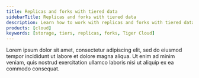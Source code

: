 ```yaml
---
title: Replicas and forks with tiered data
sidebarTitle: Replicas and forks with tiered data
description: Learn how to work with replicas and forks with tiered data in Tiger Cloud
products: [cloud]
keywords: [storage, tiers, replicas, forks, Tiger Cloud]
---
```


Lorem ipsum dolor sit amet, consectetur adipiscing elit, sed do eiusmod tempor incididunt ut labore et dolore magna aliqua. Ut enim ad minim veniam, quis nostrud exercitation ullamco laboris nisi ut aliquip ex ea commodo consequat.
